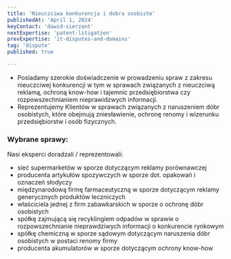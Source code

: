 ```yaml
---
title: 'Nieuczciwa konkurencja i dobra osobiste'
publishedAt: 'April 1, 2024'
keyContact: 'dawid-sierzant'
nextExpertise: 'patent-litigation'
prevExpertise: 'it-disputes-and-domains'
tag: 'dispute'
published: true

---
```


- Posiadamy szerokie doświadczenie w prowadzeniu spraw z zakresu nieuczciwej konkurencji w tym w sprawach związanych z nieuczciwą reklamą, ochroną know-how i tajemnic przedsiębiorstwa czy rozpowszechnianiem nieprawidzwych informacji.
- Reprezentujemy Klientów w sprawach związanych z naruszeniem dóbr osobistych, które obejmują zniesławienie, ochronę renomy i wizerunku przedsiębiorstw i osób fizycznych.


### Wybrane sprawy:

Nasi eksperci doradzali / reprezentowali:

- sieć supermarketów w sporze dotyczącym reklamy porównawczej
- producenta artykułów spozywczych w sporze dot. opakowań i oznaczeń słodyczy
- międzynarodową firmę farmaceutyczną w sporze dotyczącym reklamy generycznych produktów leczniczych
- właściciela jednej z firm zabawkarskich w sporze o ochronę dóbr osobistych
- spółkę zajmującą się recyklingiem odpadów w sprawie o rozpowszechnianie nieprawdziwych informacji o konkurencie rynkowym
- spółkę chemiczną w sporze sądowym dotyczącym naruszenia dóbr osobistych w postaci renomy firmy
- producenta akumulatorów w sporze dotyczącym ochrony know-how